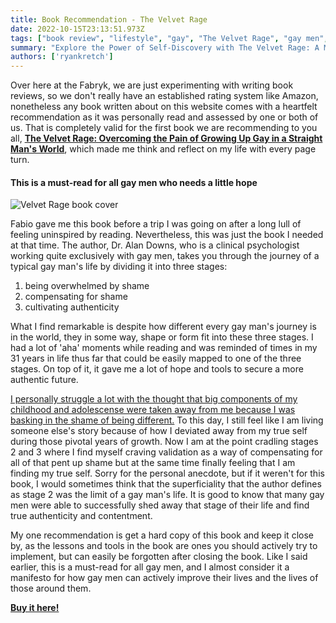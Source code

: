 ```yaml
---
title: Book Recommendation - The Velvet Rage
date: 2022-10-15T23:13:51.973Z
tags: ["book review", "lifestyle", "gay", "The Velvet Rage", "gay men", "hope", "authenticity", "shame", "personal growth", "clinical psychology", "stages of life", "validation", "contentment", "implementation", "lgbtq"]
summary: "Explore the Power of Self-Discovery with The Velvet Rage: A Must-Read Book for LGBTQ+ Individuals Navigating a Heteronormative World."
authors: ['ryankretch']
---
```

Over here at the Fabryk, we are just experimenting with writing book reviews, so we don't really have an established rating system like Amazon, nonetheless any book written about on this website comes with a heartfelt recommendation as it was personally read and assessed by one or both of us. That is completely valid for the first book we are recommending to you all, [**The Velvet Rage: Overcoming the Pain of Growing Up Gay in a Straight Man's World**](https://www.amazon.com/Velvet-Rage-Overcoming-Growing-Straight/dp/1665114002?&_encoding=UTF8&tag=thefabryk-20&linkCode=ur2&linkId=fdf832c2ae4db15f6af6c02982e7a2b8&camp=1789&creative=9325), which made me think and reflect on my life with every page turn.

#### This is a must-read for all gay men who needs a little hope

![Velvet Rage book cover](https://res.cloudinary.com/dx4cuted1/image/upload/q_60/v1665831677/books/velvet-rage_kzll7a.jpg)

Fabio gave me this book before a trip I was going on after a long lull of feeling uninspired by reading. Nevertheless, this was just the book I needed at that time. The author, Dr. Alan Downs, who is a clinical psychologist working quite exclusively with gay men, takes you through the journey of a typical gay man's life by dividing it into three stages: 

1. being overwhelmed by shame
2. compensating for shame
3. cultivating authenticity

What I find remarkable is despite how different every gay man's journey is in the world, they in some way, shape or form fit into these three stages. I had a lot of 'aha' moments while reading and was reminded of times in my 31 years in life thus far that could be easily mapped to one of the three stages. On top of it, it gave me a lot of hope and tools to secure a more authentic future.

[I personally struggle a lot with the thought that big components of my childhood and adolescense were taken away from me because I was basking in the shame of being different.](https://www.thefabryk.com/blog/boy-on-school-bus/) To this day, I still feel like I am living someone else's story because of how I deviated away from my true self during those pivotal years of growth. Now I am at the point cradling stages 2 and 3 where I find myself craving validation as a way of compensating for all of that pent up shame but at the same time finally feeling that I am finding my true self. Sorry for the personal anecdote, but if it weren't for this book, I would sometimes think that the superficiality that the author defines as stage 2 was the limit of a gay man's life. It is good to know that many gay men were able to successfully shed away that stage of their life and find true authenticity and contentment.

My one recommendation is get a hard copy of this book and keep it close by, as the lessons and tools in the book are ones you should actively try to implement, but can easily be forgotten after closing the book. Like I said earlier, this is a must-read for all gay men, and I almost consider it a manifesto for how gay men can actively improve their lives and the lives of those around them.

[**Buy it here!**](https://www.amazon.com/Velvet-Rage-Overcoming-Growing-Straight/dp/1665114002?&_encoding=UTF8&tag=thefabryk-20&linkCode=ur2&linkId=fdf832c2ae4db15f6af6c02982e7a2b8&camp=1789&creative=9325)